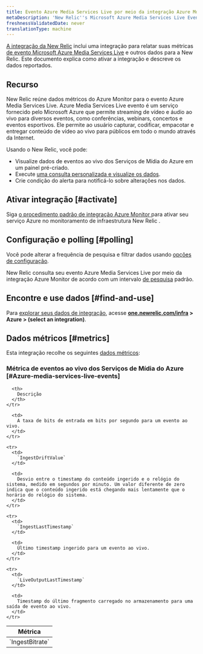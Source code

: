```yaml
---
title: Evento Azure Media Services Live por meio da integração Azure Monitor
metaDescription: 'New Relic''s Microsoft Azure Media Services Live Events integration: what data it reports and how to enable it.'
freshnessValidatedDate: never
translationType: machine
---
```


[A integração da New Relic](/docs/infrastructure/integrations-getting-started/getting-started/introduction-infrastructure-integrations) inclui uma integração para relatar suas métricas [de evento Microsoft Azure Media Services Live](https://learn.microsoft.com/en-us/azure/media-services/latest/live-event-streaming-best-practices-guide) e outros dados para a New Relic. Este documento explica como ativar a integração e descreve os dados reportados.

## Recurso

New Relic reúne dados métricos do Azure Monitor para o evento Azure Media Services Live. Azure Media Services Live evento é um serviço fornecido pelo Microsoft Azure que permite streaming de vídeo e áudio ao vivo para diversos eventos, como conferências, webinars, concertos e eventos esportivos. Ele permite ao usuário capturar, codificar, empacotar e entregar conteúdo de vídeo ao vivo para públicos em todo o mundo através da Internet.

Usando o New Relic, você pode:

* Visualize dados de eventos ao vivo dos Serviços de Mídia do Azure em um painel pré-criado.
* Execute [uma consulta personalizada e visualize os dados](/docs/infrastructure/integrations-getting-started/getting-started/use-integration-data-new-relic-insights).
* Crie condição do alerta para notificá-lo sobre alterações nos dados.

## Ativar integração [#activate]

Siga [o procedimento padrão de integração Azure Monitor ](/docs/infrastructure/microsoft-azure-integrations/azure-integrations-list/azure-monitor)para ativar seu serviço Azure no monitoramento de infraestrutura New Relic .

## Configuração e polling [#polling]

Você pode alterar a frequência de pesquisa e filtrar dados usando [opções de configuração](/docs/infrastructure/microsoft-azure-integrations/azure-integrations-list/azure-monitor/#settings).

New Relic consulta seu evento Azure Media Services Live por meio da integração Azure Monitor de acordo com um intervalo [de pesquisa](/docs/infrastructure/microsoft-azure-integrations/azure-integrations-list/azure-monitor/#settings) padrão.

## Encontre e use dados [#find-and-use]

Para [explorar seus dados de integração](/docs/infrastructure/integrations/find-use-infrastructure-integration-data), acesse <DNT>**[one.newrelic.com/infra](https://one.newrelic.com/infra) > Azure > (select an integration)**</DNT>.

## Dados métricos [#metrics]

Esta integração recolhe os seguintes [dados métricos](/docs/infrastructure/integrations-getting-started/getting-started/understand-integration-data-data-types#metric):

### Métrica de eventos ao vivo dos Serviços de Mídia do Azure [#Azure-media-services-live-events]

<table>
  <thead>
    <tr>
      <th style={{ width: "300px" }}>
        Métrica
      </th>

      <th>
        Descrição
      </th>
    </tr>
  </thead>

  <tbody>
    <tr>
      <td>
        `IngestBitrate`
      </td>

      <td>
        A taxa de bits de entrada em bits por segundo para um evento ao vivo.
      </td>
    </tr>

    <tr>
      <td>
        `IngestDriftValue`
      </td>

      <td>
        Desvio entre o timestamp do conteúdo ingerido e o relógio do sistema, medido em segundos por minuto. Um valor diferente de zero indica que o conteúdo ingerido está chegando mais lentamente que o horário do relógio do sistema.
      </td>
    </tr>

    <tr>
      <td>
        `IngestLastTimestamp`
      </td>

      <td>
        Último timestamp ingerido para um evento ao vivo.
      </td>
    </tr>

    <tr>
      <td>
        `LiveOutputLastTimestamp`
      </td>

      <td>
        Timestamp do último fragmento carregado no armazenamento para uma saída de evento ao vivo.
      </td>
    </tr>
  </tbody>
</table>
